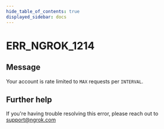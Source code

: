 ```yaml
---
hide_table_of_contents: true
displayed_sidebar: docs
---
```



# ERR_NGROK_1214

## Message

Your account is rate limited to `MAX` requests per `INTERVAL`.

<ErrorDetails error="err_ngrok_1214" />

## Further help

If you're having trouble resolving this error, please reach out to [support@ngrok.com](mailto:support@ngrok.com?subject=Help%20with%20ERR_NGROK_1214)

